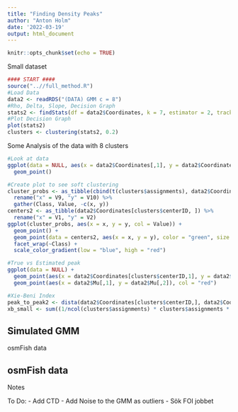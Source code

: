 ```yaml
---
title: "Finding Density Peaks"
author: "Anton Holm"
date: '2022-03-19'
output: html_document
---
```


```r
knitr::opts_chunk$set(echo = TRUE)
```



Small dataset
```r
#### START ####
source("..//full_method.R")
#Load Data
data2 <- readRDS("(DATA) GMM c = 8")
#Rho, Delta, Slope, Decision Graph
stats2 <- findStats(df = data2$Coordinates, k = 7, estimator = 2, track = FALSE)
#Plot Decision Graph
plot(stats2)
clusters <- clustering(stats2, 0.2)
```




Some Analysis of the data with 8 clusters
```r
#Look at data
ggplot(data = NULL, aes(x = data2$Coordinates[,1], y = data2$Coordinates[,2], col = data2$Samples)) +
  geom_point()

#Create plot to see soft clustering
cluster_probs <- as_tibble(cbind(t(clusters$assignments), data2$Coordinates)) %>% 
  rename("x" = V9, "y" = V10) %>% 
  gather(Class, Value, -c(x, y))
centers2 <- as_tibble(data2$Coordinates[clusters$centerID, ]) %>% 
  rename("x" = V1, "y" = V2)
ggplot(cluster_probs, aes(x = x, y = y, col = Value)) +
  geom_point() +
  geom_point(data = centers2, aes(x = x, y = y), color = "green", size = 1.5) +
  facet_wrap(~Class) +
  scale_color_gradient(low = "blue", high = "red")

#True vs Estimated peak
ggplot(data = NULL) +
  geom_point(aes(x = data2$Coordinates[clusters$centerID,1], y = data2$Coordinates[clusters$centerID, 2]), col = "blue") +
  geom_point(aes(x = data2$Mu[,1], y = data2$Mu[,2]), col = "red")

#Xie-Beni Index
peak_to_peak2 <- dista(data2$Coordinates[clusters$centerID,], data2$Coordinates[clusters$centerID,])
xb_small <- sum((1/ncol(clusters$assignments) * clusters$assignments * dista(data2$Coordinates[clusters$centerID,], data2$Coordinates)))/min(peak_to_peak2[which(peak_to_peak2 > 0)])
```



Simulated GMM
-----------------------------------------------------------------
osmFish data

osmFish data
------------------------------------------------------------------
Notes

 
 To Do:
  - Add CTD
  - Add Noise to the GMM as outliers
  - Sök FOI jobbet



